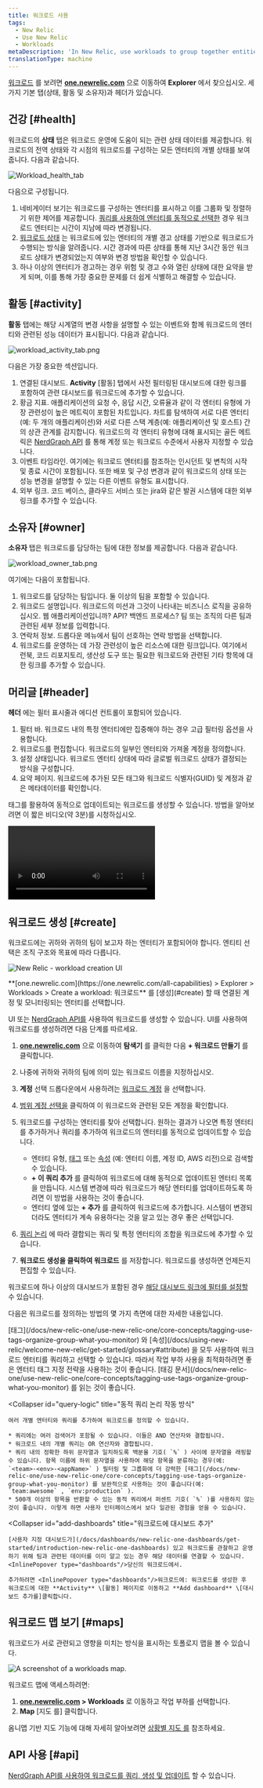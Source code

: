 ```yaml
---
title: 워크로드 사용
tags:
  - New Relic
  - Use New Relic
  - Workloads
metaDescription: 'In New Relic, use workloads to group together entities that make up a specific business service, making it easier to isolate and troubleshoot issues.'
translationType: machine
---
```








[워크로드](/docs/new-relic-one/use-new-relic-one/core-concepts/new-relic-one-workloads-isolate-resolve-incidents-faster) 를 보려면 **[one.newrelic.com](https://one.newrelic.com/all-capabilities)** 으로 이동하여 **Explorer** 에서 찾으십시오. 세 가지 기본 탭(상태, 활동 및 소유자)과 헤더가 있습니다.

## 건강 [#health]

워크로드의 **상태** 탭은 워크로드 운영에 도움이 되는 관련 상태 데이터를 제공합니다. 워크로드의 전역 상태와 각 시점의 워크로드를 구성하는 모든 엔터티의 개별 상태를 보여줍니다. 다음과 같습니다.

<img
  title="Workload_health_tab"
  alt="Workload_health_tab"
  src={workloadsWorkloadHealthTab}
/>

다음으로 구성됩니다.

1. 네비게이터 보기는 워크로드를 구성하는 엔터티를 표시하고 이를 그룹화 및 정렬하기 위한 제어를 제공합니다. [쿼리를 사용하여 엔터티를 동적으로 선택한](/docs/new-relic-one/use-new-relic-one/workloads/use-workloads/#query-logic) 경우 워크로드 엔터티는 시간이 지남에 따라 변경됩니다.
2. [워크로드 상태](/docs/new-relic-one/use-new-relic-one/workloads/workload-status-views-notifications/) 는 워크로드에 있는 엔터티의 개별 경고 상태를 기반으로 워크로드가 수행되는 방식을 알려줍니다. 시간 경과에 따른 상태를 통해 지난 3시간 동안 워크로드 상태가 변경되었는지 여부와 변경 방법을 확인할 수 있습니다.
3. 하나 이상의 엔터티가 경고하는 경우 위험 및 경고 수와 열린 상태에 대한 요약을 받게 되며, 이를 통해 가장 중요한 문제를 더 쉽게 식별하고 해결할 수 있습니다.

## 활동 [#activity]

**활동** 탭에는 해당 시계열의 변경 사항을 설명할 수 있는 이벤트와 함께 워크로드의 엔터티와 관련된 성능 데이터가 표시됩니다. 다음과 같습니다.

<img
  title="workloads_activity_tab.png"
  alt="workload_activity_tab.png"
  src={workloadsWorkloadsActivityTabLabeled}
/>

다음은 가장 중요한 섹션입니다.

1. 연결된 대시보드. **Activity** \[활동] 탭에서 사전 필터링된 대시보드에 대한 링크를 포함하여 관련 대시보드를 워크로드에 추가할 수 있습니다.
2. 황금 지표. 애플리케이션의 요청 수, 응답 시간, 오류율과 같이 각 엔터티 유형에 가장 관련성이 높은 메트릭이 포함된 차트입니다. 차트를 탐색하여 서로 다른 엔터티(예: 두 개의 애플리케이션)와 서로 다른 스택 계층(예: 애플리케이션 및 호스트) 간의 상관 관계를 감지합니다. 워크로드의 각 엔터티 유형에 대해 표시되는 골든 메트릭은 [NerdGraph API](/docs/apis/nerdgraph/examples/golden-metrics-entities-nerdgraph-api-tutorial/#customize-golden-metrics) 를 통해 계정 또는 워크로드 수준에서 사용자 지정할 수 있습니다.
3. 이벤트 타임라인. 여기에는 워크로드 엔터티를 참조하는 인시던트 및 변칙의 시작 및 종료 시간이 포함됩니다. 또한 배포 및 구성 변경과 같이 워크로드의 상태 또는 성능 변경을 설명할 수 있는 다른 이벤트 유형도 표시합니다.
4. 외부 링크. 코드 베이스, 클라우드 서비스 또는 jira와 같은 발권 시스템에 대한 외부 링크를 추가할 수 있습니다.

## 소유자 [#owner]

**소유자** 탭은 워크로드를 담당하는 팀에 대한 정보를 제공합니다. 다음과 같습니다.

<img
  title="workloads_owner_tab.png"
  alt="workload_owner_tab.png"
  src={workloadsWorkloadsOwnerTab}
/>

여기에는 다음이 포함됩니다.

1. 워크로드를 담당하는 팀입니다. 둘 이상의 팀을 포함할 수 있습니다.
2. 워크로드 설명입니다. 워크로드의 미션과 그것이 나타내는 비즈니스 로직을 공유하십시오. 웹 애플리케이션입니까? API? 백엔드 프로세스? 팀 또는 조직의 다른 팀과 관련된 세부 정보를 입력합니다.
3. 연락처 정보. 드롭다운 메뉴에서 팀이 선호하는 연락 방법을 선택합니다.
4. 워크로드를 운영하는 데 가장 관련성이 높은 리소스에 대한 링크입니다. 여기에서 런북, 코드 리포지토리, 생산성 도구 또는 필요한 워크로드와 관련된 기타 항목에 대한 링크를 추가할 수 있습니다.

## 머리글 [#header]

**헤더** 에는 필터 표시줄과 에디션 컨트롤이 포함되어 있습니다.

1. 필터 바. 워크로드 내의 특정 엔터티에만 집중해야 하는 경우 고급 필터링 옵션을 사용합니다.
2. 워크로드를 편집합니다. 워크로드의 일부인 엔터티와 가져올 계정을 정의합니다.
3. 설정 상태입니다. 워크로드 엔터티 상태에 따라 글로벌 워크로드 상태가 결정되는 방식을 구성합니다.
4. 요약 페이지. 워크로드에 추가된 모든 태그와 워크로드 식별자(GUID) 및 계정과 같은 메타데이터를 확인합니다.

태그를 활용하여 동적으로 업데이트되는 워크로드를 생성할 수 있습니다. 방법을 알아보려면 이 짧은 비디오(약 3분)를 시청하십시오.

<Video
  id="nXCH_3XjGkQ"
  type="youtube"
/>

## 워크로드 생성 [#create]

워크로드에는 귀하와 귀하의 팀이 보고자 하는 엔터티가 포함되어야 합니다. 엔티티 선택은 조직 구조와 목표에 따라 다릅니다.

<img
  title="new-relic-create-workload.png"
  alt="New Relic - workload creation UI"
  src={workloadsCreateWorkload}
/>

<figcaption>
  **[one.newrelic.com](https://one.newrelic.com/all-capabilities) > Explorer > Workloads > Create a workload: 워크로드** 를 [생성](#create) 할 때 연결된 계정 및 모니터링되는 엔터티를 선택합니다.
</figcaption>

UI 또는 [NerdGraph API를](/docs/nerdgraph-workloads-tutorials) 사용하여 워크로드를 생성할 수 있습니다. UI를 사용하여 워크로드를 생성하려면 다음 단계를 따르세요.

1. **[one.newrelic.com](https://one.newrelic.com/all-capabilities)** 으로 이동하여 **탐색기** 를 클릭한 다음 **+ 워크로드 만들기** 를 클릭합니다.

2. 나중에 귀하와 귀하의 팀에 의미 있는 워크로드 이름을 지정하십시오.

3. **계정** 선택 드롭다운에서 사용하려는 [워크로드 계정](#accounts) 을 선택합니다.

4. [범위 계정 선택을](#scope-accounts) 클릭하여 이 워크로드와 관련된 모든 계정을 확인합니다.

5. 워크로드를 구성하는 엔터티를 찾아 선택합니다. 원하는 결과가 나오면 특정 엔터티를 추가하거나 쿼리를 추가하여 워크로드의 엔터티를 동적으로 업데이트할 수 있습니다.

   * 엔터티 유형, [태그](#tags) 또는 [속성](/docs/using-new-relic/welcome-new-relic/get-started/glossary#attribute) (예: 엔터티 이름, 계정 ID, AWS 리전)으로 검색할 수 있습니다.
   * **+ 이 쿼리 추가** 를 클릭하여 워크로드에 대해 동적으로 업데이트된 엔터티 목록을 만듭니다. 시스템 변경에 따라 워크로드가 해당 엔터티를 업데이트하도록 하려면 이 방법을 사용하는 것이 좋습니다.
   * 엔터티 옆에 있는 **+ 추가** 를 클릭하여 워크로드에 추가합니다. 시스템이 변경되더라도 엔터티가 계속 유용하다는 것을 알고 있는 경우 좋은 선택입니다.

6. [쿼리 논리](#query-logic) 에 따라 결합되는 쿼리 및 특정 엔터티의 조합을 워크로드에 추가할 수 있습니다.

7. **워크로드 생성을 클릭하여 워크로드** 를 저장합니다. 워크로드를 생성하면 언제든지 편집할 수 있습니다.

워크로드에 하나 이상의 대시보드가 포함된 경우 [해당 대시보드 링크에 필터를 설정할](#filter-dashboards) 수 있습니다.

다음은 워크로드를 정의하는 방법의 몇 가지 측면에 대한 자세한 내용입니다.

<CollapserGroup>
  <Collapser
    id="tags"
    title="태그를 사용하여 워크로드 콘텐츠 정의"
  >
    [태그](/docs/new-relic-one/use-new-relic-one/core-concepts/tagging-use-tags-organize-group-what-you-monitor) 와 [속성](/docs/using-new-relic/welcome-new-relic/get-started/glossary#attribute) 을 모두 사용하여 워크로드 엔터티를 쿼리하고 선택할 수 있습니다. 따라서 작업 부하 사용을 최적화하려면 좋은 엔터티 태그 지정 전략을 사용하는 것이 좋습니다. [태깅 문서](/docs/new-relic-one/use-new-relic-one/core-concepts/tagging-use-tags-organize-group-what-you-monitor) 를 읽는 것이 좋습니다.
  </Collapser>

  <Collapser
    id="query-logic"
    title="동적 쿼리 논리 작동 방식"
  >
    여러 개별 엔터티와 쿼리를 추가하여 워크로드를 정의할 수 있습니다.

    * 쿼리에는 여러 검색어가 포함될 수 있습니다. 이들은 AND 연산자와 결합됩니다.
    * 워크로드 내의 개별 쿼리는 OR 연산자와 결합됩니다.
    * 쿼리 내의 정확한 하위 문자열과 일치하도록 백분율 기호( `%` ) 사이에 문자열을 래핑할 수 있습니다. 항목 이름에 하위 문자열을 사용하여 해당 항목을 분류하는 경우(예: `<team>-<env>-<appName>` ) 필터링 및 그룹화에 더 강력한 [태그](/docs/new-relic-one/use-new-relic-one/core-concepts/tagging-use-tags-organize-group-what-you-monitor) 를 보완적으로 사용하는 것이 좋습니다(예: `team:awesome` , `env:production` ).
    * 500개 이상의 항목을 반환할 수 있는 동적 쿼리에서 퍼센트 기호( `%` )를 사용하지 않는 것이 좋습니다. 이렇게 하면 사용자 인터페이스에서 보다 일관된 경험을 얻을 수 있습니다.
  </Collapser>

  <Collapser
    id="add-dashboards"
    title="워크로드에 대시보드 추가"
  >
    [사용자 지정 대시보드가](/docs/dashboards/new-relic-one-dashboards/get-started/introduction-new-relic-one-dashboards) 있고 워크로드를 관찰하고 운영하기 위해 팀과 관련된 데이터를 이미 알고 있는 경우 해당 데이터를 연결할 수 있습니다. <InlinePopover type="dashboards"/>당신의 워크로드에서.

    추가하려면 <InlinePopover type="dashboards"/>워크로드에: 워크로드를 생성한 후 워크로드에 대한 **Activity** \[활동] 페이지로 이동하고 **Add dashboard** \[대시보드 추가를]클릭합니다.
  </Collapser>
</CollapserGroup>

## 워크로드 맵 보기 [#maps]

워크로드가 서로 관련되고 영향을 미치는 방식을 표시하는 토폴로지 맵을 볼 수 있습니다.

<img
  title="Workloads maps"
  alt="A screenshot of a workloads map."
  src={workloadsWorkloadsOmnimap}
/>

워크로드 맵에 액세스하려면:

1. **[one.newrelic.com](https://one.newrelic.com/all-capabilities) > Workloads** 로 이동하고 작업 부하를 선택합니다.
2. **Map** \[지도 를] 클릭합니다.

옴니맵 기반 지도 기능에 대해 자세히 알아보려면 [상황별 지도 를](/docs/new-relic-solutions/new-relic-one/ui-data/maps-in-context) 참조하세요.

## API 사용 [#api]

[NerdGraph API를 사용하여 워크로드를 쿼리, 생성 및 업데이트](/docs/nerdgraph-workloads-tutorials) 할 수 있습니다.